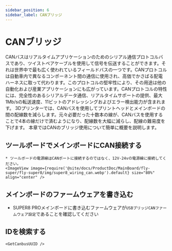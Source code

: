 ```yaml
---
sidebar_position: 6
sidebar_label: CANブリッジ
---
```






# CANブリッジ

CANバスはリアルタイムアプリケーションのためのシリアル通信プロトコルバスであり、ツイストペアケーブルを使用して信号を伝送することができます。それは世界中で最も広く使われているフィールドバスの一つです。CANプロトコルは自動車内で異なるコンポーネント間の通信に使用され、高価でかさばる配電ハーネスに取って代わります。このプロトコルの堅牢性により、その用途は他の自動化および産業アプリケーションにも広がっています。CANプロトコルの特性には、完全性のあるシリアルデータ通信、リアルタイムサポートの提供、最大1Mb/sの転送速度、11ビットのアドレッシングおよびエラー検出能力が含まれます。
3Dプリンターでは、CANバスを使用してプリントヘッドとメインボードの間の配線数を減らします。元々必要だった十数本の線が、CANバスを使用することで4本の線だけで済むようになり、配線数を大幅に減らし、配線の難易度を下げます。
本章ではCANのブリッジ使用について簡単に概要を説明します。

## ツールボードでメインボードにCAN接続する

    * ツールボードの電源線はCANポートに接続するのではなく、12V-24vの電源線に接続してください。
    <ImageView image={require('@site/docs/ProductDoc/MainBoard/fly-super/fly-super8/img/super8_wiring_can.webp').default} size="80%" align="center" />


## メインボードのファームウェアを書き込む

* SUPER8 PROメインボードに書き込むファームウェアが`USBブリッジCANファームウェア設定`であることを確認してください


## IDを検索する

    <GetCanbusUUID />